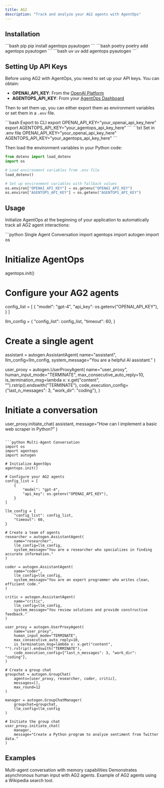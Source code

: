 ```yaml
---
title: AG2
description: "Track and analyze your AG2 agents with AgentOps"
---
```


## Installation

<CodeGroup>
  ```bash pip
  pip install agentops pyautogen
  ```
  ```bash poetry
  poetry add agentops pyautogen
  ```
  ```bash uv
  uv add agentops pyautogen
  ```
</CodeGroup>

## Setting Up API Keys

Before using AG2 with AgentOps, you need to set up your API keys. You can obtain:
- **OPENAI_API_KEY**: From the [OpenAI Platform](https://platform.openai.com/api-keys)
- **AGENTOPS_API_KEY**: From your [AgentOps Dashboard](https://app.agentops.ai/)

Then to set them up, you can either export them as environment variables or set them in a `.env` file.

<CodeGroup>
    ```bash Export to CLI
    export OPENAI_API_KEY="your_openai_api_key_here"
    export AGENTOPS_API_KEY="your_agentops_api_key_here"
    ```
    ```txt Set in .env file
    OPENAI_API_KEY="your_openai_api_key_here"
    AGENTOPS_API_KEY="your_agentops_api_key_here"
    ```
</CodeGroup>

Then load the environment variables in your Python code:

```python
from dotenv import load_dotenv
import os

# Load environment variables from .env file
load_dotenv()

# Set up environment variables with fallback values
os.environ["OPENAI_API_KEY"] = os.getenv("OPENAI_API_KEY")
os.environ["AGENTOPS_API_KEY"] = os.getenv("AGENTOPS_API_KEY")
```

## Usage

Initialize AgentOps at the beginning of your application to automatically track all AG2 agent interactions:

<CodeGroup> 
```python Single Agent Conversation
import agentops
import autogen
import os

# Initialize AgentOps
agentops.init()

# Configure your AG2 agents
config_list = [
    {
        "model": "gpt-4",
        "api_key": os.getenv("OPENAI_API_KEY"),
    }
]

llm_config = {
    "config_list": config_list,
    "timeout": 60,
}

# Create a single agent
assistant = autogen.AssistantAgent(
    name="assistant",
    llm_config=llm_config,
    system_message="You are a helpful AI assistant."
)

user_proxy = autogen.UserProxyAgent(
    name="user_proxy",
    human_input_mode="TERMINATE",
    max_consecutive_auto_reply=10,
    is_termination_msg=lambda x: x.get("content", "").rstrip().endswith("TERMINATE"),
    code_execution_config={"last_n_messages": 3, "work_dir": "coding"},
)

# Initiate a conversation
user_proxy.initiate_chat(
    assistant,
    message="How can I implement a basic web scraper in Python?"
)
```

```python Multi-Agent Conversation
import os
import agentops
import autogen

# Initialize AgentOps
agentops.init()

# Configure your AG2 agents
config_list = [
    {
        "model": "gpt-4",
        "api_key": os.getenv("OPENAI_API_KEY"),
    }
]

llm_config = {
    "config_list": config_list,
    "timeout": 60,
}

# Create a team of agents
researcher = autogen.AssistantAgent(
    name="researcher",
    llm_config=llm_config,
    system_message="You are a researcher who specializes in finding accurate information."
)

coder = autogen.AssistantAgent(
    name="coder",
    llm_config=llm_config,
    system_message="You are an expert programmer who writes clean, efficient code."
)

critic = autogen.AssistantAgent(
    name="critic",
    llm_config=llm_config,
    system_message="You review solutions and provide constructive feedback."
)

user_proxy = autogen.UserProxyAgent(
    name="user_proxy",
    human_input_mode="TERMINATE",
    max_consecutive_auto_reply=10,
    is_termination_msg=lambda x: x.get("content", "").rstrip().endswith("TERMINATE"),
    code_execution_config={"last_n_messages": 3, "work_dir": "coding"},
)

# Create a group chat
groupchat = autogen.GroupChat(
    agents=[user_proxy, researcher, coder, critic],
    messages=[],
    max_round=12
)

manager = autogen.GroupChatManager(
    groupchat=groupchat,
    llm_config=llm_config
)

# Initiate the group chat
user_proxy.initiate_chat(
    manager,
    message="Create a Python program to analyze sentiment from Twitter data."
)
```
</CodeGroup>

## Examples

<CardGroup cols={2}>
  <Card title="AG2 Memory Chat" icon="notebook" href="/v2/examples/ag2">
    Multi-agent conversation with memory capabilities
  </Card>
  <Card title="Async Human Input" icon="notebook" href="https://github.com/AgentOps-AI/agentops/blob/main/examples/ag2/async_human_input.ipynb" newTab={true}>
    Demonstrates asynchronous human input with AG2 agents.
  </Card>
  <Card title="Wikipedia Search Tool" icon="notebook" href="https://github.com/AgentOps-AI/agentops/blob/main/examples/ag2/tools_wikipedia_search.ipynb" newTab={true}>
    Example of AG2 agents using a Wikipedia search tool.
  </Card>
</CardGroup>

<script type="module" src="/scripts/github_stars.js"></script>
<script type="module" src="/scripts/scroll-img-fadein-animation.js"></script>
<script type="module" src="/scripts/button_heartbeat_animation.js"></script>
<script type="css" src="/styles/styles.css"></script>
